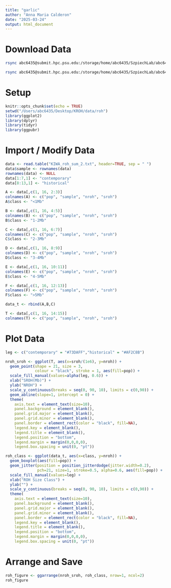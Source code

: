 ```yaml
---
title: "garlic"
author: "Anna Maria Calderon"
date: "2025-03-24"
output: html_document
---
```


# Download Data

```bash
rsync abc6435@submit.hpc.psu.edu:/storage/home/abc6435/SzpiechLab/abc6435/KROH/data/roh/garlic/KIWA_roh_sum.txt /Users/abc6435/Desktop/KROH/data/roh

rsync abc6435@submit.hpc.psu.edu:/storage/home/abc6435/SzpiechLab/abc6435/KROH/data/roh/garlic/KIWA_roh_sum_2.txt /Users/abc6435/Desktop/KROH/data/roh
```

# Setup

```r
knitr::opts_chunk$set(echo = TRUE)
setwd("/Users/abc6435/Desktop/KROH/data/roh")
library(ggplot2)
library(dplyr)
library(tidyr)
library(ggpubr)
```

# Import / Modify Data

```r
data <- read.table("KIWA_roh_sum_2.txt", header=TRUE, sep = " ")
data$sample <- rownames(data)
rownames(data) <- NULL
data[1:7,1] <- "contemporary"
data[8:13,1] <- "historical"

A <- data[,c(1, 16, 2:3)]
colnames(A) <- c("pop", "sample", "nroh", "sroh")
A$class <- "<1Mb"

B <- data[,c(1, 16, 4:5)]
colnames(B) <- c("pop", "sample", "nroh", "sroh")
B$class <- "1-2Mb"

C <- data[,c(1, 16, 6:7)]
colnames(C) <- c("pop", "sample", "nroh", "sroh")
C$class <- "2-3Mb"

D <- data[,c(1, 16, 8:9)]
colnames(D) <- c("pop", "sample", "nroh", "sroh")
D$class <- "3-4Mb"

E <- data[,c(1, 16, 10:11)]
colnames(E) <- c("pop", "sample", "nroh", "sroh")
E$class <- "4-5Mb"

F <- data[,c(1, 16, 12:13)]
colnames(F) <- c("pop", "sample", "nroh", "sroh")
F$class <- ">5Mb"

data_t <- rbind(A,B,C)

T <- data[,c(1, 16, 14:15)]
colnames(T) <- c("pop", "sample", "nroh", "sroh")
```

# Plot Data 

```r
leg <- c("contemporary" = "#73DAFF","historical" = "#AF2C8B")

nroh_sroh <- ggplot(T, aes(x=sroh/(1e6), y=nroh)) + 
  geom_point(shape = 21, size = 3, 
             colour = "black", stroke = 1, aes(fill=pop)) +
  scale_fill_manual(values=alpha(leg, 0.6)) +
  xlab("SROH(Mb)") + 
  ylab("NROH") +
  scale_y_continuous(breaks = seq(0, 90, 10), limits = c(0,90)) +
  geom_abline(slope=1, intercept = 0) +
  theme(
    axis.text = element_text(size=10), 
    panel.background = element_blank(), 
    panel.grid.major = element_blank(), 
    panel.grid.minor = element_blank(),
    panel.border = element_rect(color = "black", fill=NA), 
    legend.key = element_blank(),
    legend.title = element_blank(),
    legend.position = "bottom",
    legend.margin = margin(0,0,0,0),
    legend.box.spacing = unit(0, "pt"))

roh_class <- ggplot(data_t, aes(x=class, y=nroh)) + 
  geom_boxplot(aes(fill=pop)) + 
  geom_jitter(position = position_jitterdodge(jitter.width=0.2),
              pch=21, size=1, stroke=0.5, alpha=0.6, aes(fill=pop)) +
  scale_fill_manual(values=leg) +
  xlab("ROH Size Class") + 
  ylab("") +
  scale_y_continuous(breaks = seq(0, 90, 10), limits = c(0,90)) +
  theme(
    axis.text = element_text(size=10), 
    panel.background = element_blank(), 
    panel.grid.major = element_blank(), 
    panel.grid.minor = element_blank(),
    panel.border = element_rect(color = "black", fill=NA), 
    legend.key = element_blank(),
    legend.title = element_blank(),
    legend.position = "bottom",
    legend.margin = margin(0,0,0,0),
    legend.box.spacing = unit(0, "pt"))
```

# Arrange and Save

```r
roh_figure <- ggarrange(nroh_sroh, roh_class, nrow=1, ncol=2)
roh_figure
```
